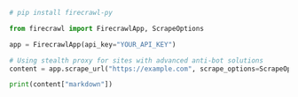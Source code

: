 ```python Python
# pip install firecrawl-py

from firecrawl import FirecrawlApp, ScrapeOptions

app = FirecrawlApp(api_key="YOUR_API_KEY")

# Using stealth proxy for sites with advanced anti-bot solutions
content = app.scrape_url("https://example.com", scrape_options=ScrapeOptions(proxy="stealth"))

print(content["markdown"])
```
